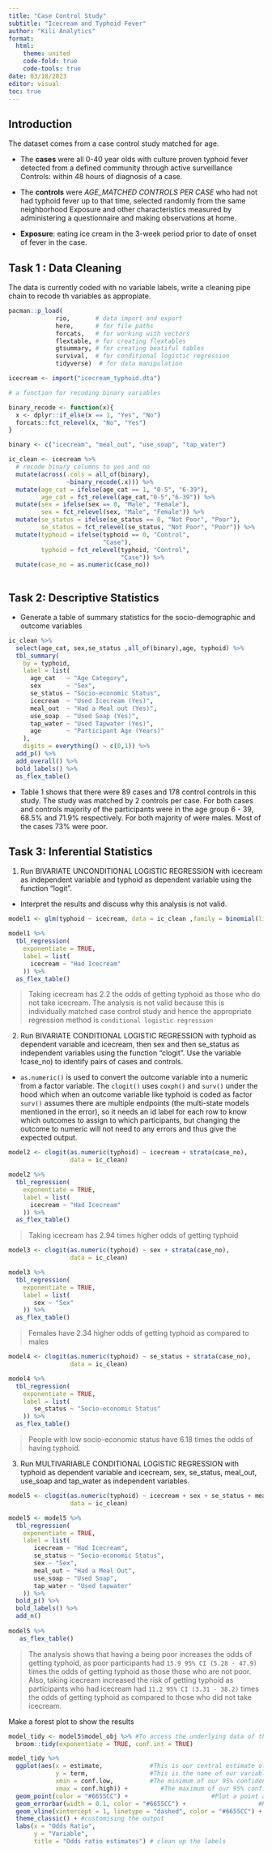 ```yaml
---
title: "Case Control Study"
subtitle: "Icecream and Typhoid Fever"
author: "Kili Analytics"
format:
  html:
    theme: united
    code-fold: true
    code-tools: true
date: 03/18/2023
editor: visual
toc: true
---
```



## Introduction

The dataset comes from a case control study matched for age.

+ The __cases__ were all 0-40 year olds with culture proven typhoid fever detected from a defined community through active surveillance Controls: within 48 hours of diagnosis of a case. 

+ The __controls__ were _AGE_MATCHED CONTROLS PER CASE_ who had not had typhoid fever up to that time, selected randomly from the same neighborhood Exposure and other characteristics measured by administering a questionnaire and making observations at home.

+ __Exposure__: eating ice cream in the 3-week period prior to date of onset of fever in the case.

## Task 1 : Data Cleaning

The data is currently coded with no variable labels, write a cleaning pipe chain to recode th variables as appropiate.

```r
pacman::p_load(
             rio,       # data import and export
             here,      # for file paths
             forcats,   # for working with vectors
             flextable, # for creating flextables
             gtsummary, # for creating beatiful tables
             survival,  # for conditional logistic regression
             tidyverse)  # for data manipulation

icecream <- import("icecream_typhoid.dta")
```

```r
# a function for recoding binary variables

binary_recode <- function(x){
  x <- dplyr::if_else(x == 1, "Yes", "No")
  forcats::fct_relevel(x, "No", "Yes")
}

binary <- c("icecream", "meal_out", "use_soap", "tap_water")

```

```r

ic_clean <- icecream %>%
  # recode binary columns to yes and no
  mutate(across(.cols = all_of(binary),
                ~binary_recode(.x))) %>%
  mutate(age_cat = ifelse(age_cat == 1, "0-5", "6-39"),
         age_cat = fct_relevel(age_cat,"0-5","6-39")) %>%
  mutate(sex = ifelse(sex == 0, "Male", "Female"),
         sex = fct_relevel(sex, "Male", "Female")) %>%
  mutate(se_status = ifelse(se_status == 0, "Not Poor", "Poor"),
         se_status = fct_relevel(se_status, "Not Poor", "Poor")) %>%
  mutate(typhoid = ifelse(typhoid == 0, "Control",
                          "Case"),
         typhoid = fct_relevel(typhoid, "Control",
                               "Case")) %>%
  mutate(case_no = as.numeric(case_no))
  
```

## Task 2: Descriptive Statistics

+ Generate a table of summary statistics for the socio-demographic and outcome variables

```r
ic_clean %>%
  select(age_cat, sex,se_status ,all_of(binary),age, typhoid) %>%
  tbl_summary(
    by = typhoid,
    label = list(
      age_cat   ~ "Age Category",
      sex       ~ "Sex",
      se_status ~ "Socio-economic Status",
      icecream  ~ "Used Icecream (Yes)",
      meal_out  ~ "Had a Meal out (Yes)",
      use_soap  ~ "Used Soap (Yes)",
      tap_water ~ "Used Tapwater (Yes)",
      age       ~ "Participant Age (Years)"
    ),
    digits = everything() ~ c(0,1)) %>%
  add_p() %>%
  add_overall() %>% 
  bold_labels() %>%
  as_flex_table()

```

+ Table 1 shows that there were 89 cases and 178 control controls in this study. The study was matched by 2 controls per case. For both cases and controls majority of the participants were in the age group 6 - 39, 68.5% and 71.9% respectively. For both majority of were males. Most of the cases 73% were poor. 

## Task 3: Inferential Statistics

1. Run BIVARIATE UNCONDITIONAL LOGISTIC REGRESSION with icecream as independent variable and typhoid as dependent variable using the function "logit".

+ Interpret the results and discuss why this analysis is not valid.

```r
model1 <- glm(typhoid ~ icecream, data = ic_clean ,family = binomial(link = 'logit'))

model1 %>%
  tbl_regression(
    exponentiate = TRUE,
    label = list(
      icecream ~ "Had Icecream"
    )) %>%
  as_flex_table()

```

 
> Taking icecream has 2.2 the odds of getting typhoid 
as those who do not take icecream. The analysis is not valid because this is individually matched case control study and hence the appropriate regression method is `conditional logistic regression` 

2. Run BIVARIATE CONDITIONAL LOGISTIC REGRESSION with typhoid as dependent variable and icecream, then sex and then se_status as independent variables using the function "clogit".  Use the variable !case_no) to identify pairs of cases and controls. 

+ `as.numeric()` is used to convert the outcome variable into a numeric from a factor variable. The `clogit()` uses `coxph()` and `surv()` under the hood which when an outcome variable like typhoid is coded as factor `surv()` assumes there are multiple endpoints (the multi-state models mentioned in the error), so it needs an id label for each row to know which outcomes to assign to which participants, but changing the outcome to numeric will not need to any errors and thus give the expected output.

```r
model2 <- clogit(as.numeric(typhoid) ~ icecream + strata(case_no),
                 data = ic_clean)

model2 %>%
  tbl_regression(
    exponentiate = TRUE,
    label = list(
      icecream ~ "Had Icecream"
    )) %>%
  as_flex_table()

```

> Taking icecream has 2.94 times higher odds of getting typhoid

```r
model3 <- clogit(as.numeric(typhoid) ~ sex + strata(case_no), 
                 data = ic_clean)

model3 %>%
  tbl_regression(
    exponentiate = TRUE,
    label = list(
       sex ~ "Sex"
    )) %>%
  as_flex_table()

```

> Females have 2.34 higher odds of getting typhoid as compared to males

```r
model4 <- clogit(as.numeric(typhoid) ~ se_status + strata(case_no), 
                 data = ic_clean)

model4 %>%
  tbl_regression(
    exponentiate = TRUE,
    label = list(
       se_status ~ "Socio-economic Status"
    )) %>%
  as_flex_table()

```

> People with low socio-economic status have 6.18 times the odds of having typhoid.


3. Run MULTIVARIABLE CONDITIONAL LOGISTIC REGRESSION with typhoid as dependent variable and
icecream, sex, se_status, meal_out, use_soap and tap_water as independent variables.

```r
model5 <- clogit(as.numeric(typhoid) ~ icecream + sex + se_status + meal_out + use_soap + tap_water + strata(case_no),
                 data = ic_clean)

model5 <- model5 %>%
  tbl_regression(
    exponentiate = TRUE,
    label = list(
       icecream ~ "Had Icecream",
       se_status ~ "Socio-economic Status",
       sex ~ "Sex",
       meal_out ~ "Had a Meal Out",
       use_soap ~ "Used Soap",
       tap_water ~ "Used tapwater"
    )) %>%
  bold_p() %>%
  bold_labels() %>%
  add_n()
  
model5 %>%
   as_flex_table()

```

> The analysis shows that having a being poor increases the odds of getting typhoid, as poor participants had `15.9 95% CI (5.28 - 47.9)` times the odds of getting typhoid as those those who are not poor. Also, taking icecream increased the risk of getting typhoid as participants who had icecream had `11.2 95% CI (3.31 - 38.2)` times the odds of getting typhoid as compared to those who did not take icecream.

Make a forest plot to show the results

```r
model_tidy <- model5$model_obj %>% #To access the underlying data of the gtsummary object
  broom::tidy(exponentiate = TRUE, conf.int = TRUE) 

```


```r
model_tidy %>%
  ggplot(aes(x = estimate,             #This is our central estimate of the variable
             y = term,                 #This is the name of our variable
             xmin = conf.low,          #The minimum of our 95% confidence interval
             xmax = conf.high)) +         #The maximum of our 95% confidence interval
  geom_point(color = "#6655CC") +                       #Plot a point at y
  geom_errorbar(width = 0.1, color = "#6655CC") +                    #Plot our errorbars at xmin and xmax
  geom_vline(xintercept = 1, linetype = "dashed", color = "#6655CC") + # adding in a dashed line
  theme_classic() + #customising the output
  labs(x = "Odds Ratio",
       y = "Variable",
       title = "Odds ratio estimates") # clean up the labels

```
